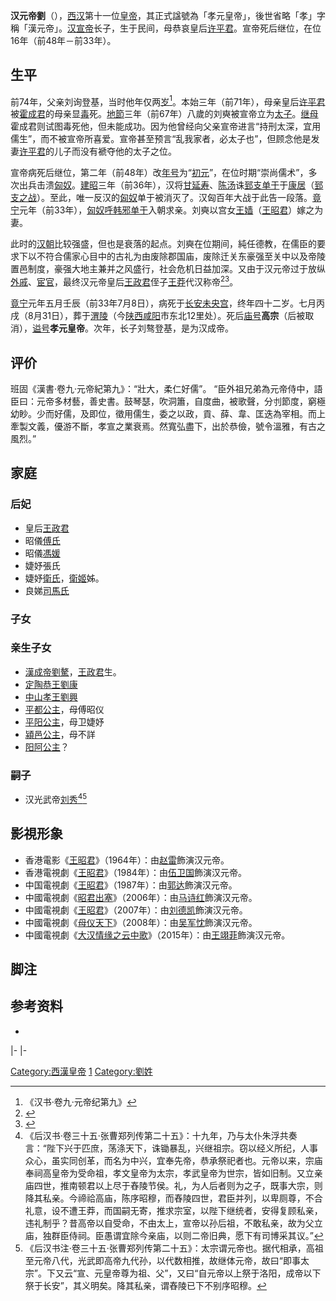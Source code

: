 {{about|[[西漢|西漢]]第十一位皇帝漢元帝|東漢孝元皇|劉淑 (解瀆亭侯)|[[南北朝|南北朝]][[侯景|侯景]]之[[漢國|漢國]]漢元帝|侯標}}
{{noteTA
|1=zh-hans:单于; zh-hant:單于;
}}
{{Emperorcn box
|图像=
|名称=汉元帝
|姓名='''刘奭'''
|庙号='''[[高宗|高宗]]'''（後除廟號）
|谥号=孝元皇帝
|陵墓=[[漢渭陵|渭陵]]
|父=[[汉宣帝|汉宣帝]]
|母=[[許平君|許平君]]
|政权=[[漢朝|漢朝]]（[[西汉|西汉]]）
|出生日期=前75年
|逝世日期=前33年7月8日（42歲）
|在位=前48年1月29日－前33年7月8日（{{age in years and days|33|1|29|48|7|8|age=no}}）
|年号='''[[初元|初元]]'''：前48年－前44年<br>'''[[永光_(汉元帝)|永光]]'''：前43年－前38年<br>'''[[建昭|建昭]]'''：前38年－前33年<br>'''[[竟宁|竟宁]]'''：前33年
|前任=[[漢宣帝|漢宣帝]]
|繼任=[[漢成帝|漢成帝]]
}}
{{Infobox Royalty
| predecessor    = [[漢宣帝|漢宣帝]]
| successor      = [[漢成帝|漢成帝]]
| succession   = [[漢朝|漢朝]]第10代[[皇帝|皇帝]]
| reign         = 前48年－前33年
| coronation    =
}}
'''汉元帝劉{{ruby-py|奭|-{zh-cn:shì ;zh-tw:ㄕˋ}-}}'''（{{bd|前75年||前33年|7月8日|catIdx=L}}）{{noteTag|1=奭，拼音=shì，同音字=釋 }}，[[西汉|西汉]]第十一位[[皇帝|皇帝]]，其正式諡號為「孝元皇帝」，後世省略「孝」字稱「漢元帝」。[[汉宣帝|汉宣帝]]长子，生于民间，母恭哀皇后[[许平君|许平君]]。宣帝死后继位，在位16年（前48年－前33年）。

== 生平 ==

前74年，父亲刘询登基，当时他年仅两[[虚岁|岁]]<ref>《汉书·卷九·元帝纪第九》</ref>。本始三年（前71年），母亲皇后[[许平君|许平君]]被[[霍成君|霍成君]]的母亲显[[毒|毒]]死。[[地節|地節]]三年（前67年）八歲的刘奭被宣帝立为[[太子|太子]]。[[继母|继母]]霍成君则试图毒死他，但未能成功。因为他曾经向父亲宣帝进言“持刑太深，宜用儒生”，而不被宣帝所喜爱。宣帝甚至预言“乱我家者，必太子也”，但顾念他是发妻[[许平君|许平君]]的儿子而没有褫夺他的太子之位。

宣帝病死后继位，第二年（前48年）改[[年号|年号]]为“[[初元|初元]]”，在位时期“崇尚儒术”，多次出兵击溃[[匈奴|匈奴]]。[[建昭|建昭]]三年（前36年），汉将[[甘延寿|甘延寿]]、[[陈汤|陈汤]]诛[[郅支单于|郅支单于]]于[[康居|康居]]（[[郅支之战|郅支之战]]）。至此，唯一反汉的[[匈奴|匈奴]]单于被消灭了。汉匈百年大战于此告一段落。[[竟宁|竟宁]]元年（前33年），[[匈奴|匈奴]][[呼韩邪单于|呼韩邪单于]]入朝求亲。刘奭以宫女[[王嫱|王嫱]]（[[王昭君|王昭君]]）嫁之为妻。

此时的[[汉朝|汉朝]]比较强盛，但也是衰落的起点。刘奭在位期间，純任德教，在儒臣的要求下以不符合儒家心目中的古礼为由废除郡国庙，废除迁关东豪强至关中以及帝陵置邑制度，豪强大地主兼并之风盛行，社会危机日益加深。又由于汉元帝过于放纵[[外戚|外戚]]、[[宦官|宦官]]，最终汉元帝皇后[[王政君|王政君]]侄子[[王莽|王莽]]代汉称帝<ref>{{Cite web |url=https://books.google.com/books?id=T2Z0DwAAQBAJ&pg=PT21&lpg=PT21&dq=%E5%BA%9F%E9%83%A1%E5%9B%BD%E5%BA%99&source=bl&ots=kSG4Vs65Qw&sig=ACfU3U2K1Grni2cOOq6VBE3pABOalunO5g&hl=zh-CN&sa=X&ved=2ahUKEwior76J0IniAhWJbN4KHd7eBGMQ6AEwBXoECAcQAQ#v=onepage&q=%E5%BA%9F%E9%83%A1%E5%9B%BD%E5%BA%99&f=false |title=两汉之际文化精神的演变 |access-date=2019-05-07 |archive-date=2020-12-06 |archive-url=https://web.archive.org/web/20201206004230/https://books.google.com/books?id=T2Z0DwAAQBAJ&pg=PT21&lpg=PT21&dq=%E5%BA%9F%E9%83%A1%E5%9B%BD%E5%BA%99&source=bl&ots=kSG4Vs65Qw&sig=ACfU3U2K1Grni2cOOq6VBE3pABOalunO5g&hl=zh-CN&sa=X&ved=2ahUKEwior76J0IniAhWJbN4KHd7eBGMQ6AEwBXoECAcQAQ#v=onepage&q=%E5%BA%9F%E9%83%A1%E5%9B%BD%E5%BA%99&f=false |dead-url=no }}</ref><ref>{{Cite web |url=http://www.cssn.cn/djch/djch_djchhg/qhdldytsddshsy/201608/t20160812_3160351_1.shtml |title=陵邑在西汉时期至关重要 |access-date=2019-05-07 |archive-date=2020-12-06 |archive-url=https://web.archive.org/web/20201206004312/http://www.cssn.cn/djch/djch_djchhg/qhdldytsddshsy/201608/t20160812_3160351_1.shtml |dead-url=no }}</ref>。

[[竟宁|竟宁]]元年五月壬辰（前33年7月8日），病死于[[长安|长安]][[未央宫|未央宫]]，终年四十二岁。七月丙戌（8月31日），葬于[[漢渭陵|渭陵]]（今[[陕西|陕西]][[咸阳|咸阳]]市东北12里处）。死后[[庙号|庙号]]'''高宗'''（后被取消），[[谥号|谥号]]'''孝元皇帝'''。次年，长子刘骜登基，是为汉成帝。

== 评价 ==
班固《漢書·卷九·元帝紀第九》：“壯大，柔仁好儒”。 “臣外祖兄弟為元帝侍中，語臣曰：元帝多材藝，善史書。鼓琴瑟，吹洞簫，自度曲，被歌聲，分刌節度，窮極幼眇。少而好儒，及即位，徵用儒生，委之以政，貢、薛、韋、匡迭為宰相。而上牽製文義，優游不斷，孝宣之業衰焉。然寬弘盡下，出於恭儉，號令溫雅，有古之風烈。”

==家庭==
{{Ahnentafel top}}<center>
{{ahnentafel-compact5
|boxstyle_1=background-color: #fff000;
|boxstyle_2=background-color: #ffd400;
|boxstyle_3=background-color: #ffb800;
|boxstyle_4=background-color: #ff9c00;
|boxstyle_5=background-color: #ff8000;
|1='''孝元皇帝刘奭'''
|2='''父：'''中宗孝宣皇帝[[刘询|刘询]]
|3='''母：'''恭哀皇后[[许平君|许平君]]
|4='''祖父：'''（追谥）悼皇考[[刘进|刘进]]
|5='''祖母：'''（追谥）悼-{后}-[[王翁须|王翁须]]
|6='''外祖父：'''平恩戴侯[[许广汉|许广汉]]
|7='''外祖母：'''平恩侯夫人
|8='''曾祖父：'''戾太子[[刘据|刘据]]
|9='''曾祖母：'''（追谥）[[史良娣|戾后]]史氏
|10='''外曾祖父：'''（追谥）思成侯[[王乃始|王乃始]]
|11='''外曾祖母：'''[[博平君|博平君]]思成夫人王媪
|12=
|13=
|14=
|15=
|16='''高祖父：'''世宗孝武皇帝[[刘彻|刘彻]]
|17='''高祖母：'''思皇后[[卫子夫|卫子夫]]
|18=
|19='''外高祖母：'''[[贞君|贞君]]
|20=
|21=
|22=
|23=
|24=
|25=
|26=
|27=
|28=
|29=
|30=
|31=
}}</center>
{{ahnentafel bottom}}
=== 后妃 ===
*皇后[[王政君|王政君]]
*昭儀[[傅昭儀|傅氏]]
*昭儀[[馮媛|馮媛]]
*婕妤張氏
*婕妤[[衛婕妤_(漢元帝)|衛氏]]，[[衛姬|衛姬]]姊。
*良娣[[司馬良娣|司馬氏]]

=== 子女 ===

===亲生子女===
*[[漢成帝|漢成帝劉驁]]，[[王政君|王政君]]生。
*[[劉康_(定陶王)|定陶恭王劉康]]
*[[刘兴_(中山王)|中山孝王劉興]]
*[[平都公主|平都公主]]，母傅昭仪
*[[平阳公主_(汉元帝)|平阳公主]]，母卫婕妤
*[[潁邑公主|潁邑公主]]，母不詳
*[[阳阿公主|阳阿公主]]？

===嗣子===
*汉光武帝[[刘秀|刘秀]]<ref>《后汉书·卷三十五·张曹郑列传第二十五》：十九年，乃与太仆朱浮共奏言：“陛下兴于匹庶，荡涤天下，诛锄暴乱，兴继祖宗。窃以经义所纪，人事众心，虽实同创革，而名为中兴，宜奉先帝，恭承祭祀者也。元帝以来，宗庙奉祠高皇帝为受命祖，孝文皇帝为太宗，孝武皇帝为世宗，皆如旧制。又立亲庙四世，推南顿君以上尽于舂陵节侯。礼，为人后者则为之子，既事大宗，则降其私亲。今禘祫高庙，陈序昭穆，而舂陵四世，君臣并列，以卑厕尊，不合礼意，设不遭王莽，而国嗣无寄，推求宗室，以陛下继统者，安得复顾私亲，违礼制乎？昔高帝以自受命，不由太上，宣帝以孙后祖，不敢私亲，故为父立庙，独群臣侍祠。臣愚谓宜除今亲庙，以则二帝旧典，愿下有司博采其议。”</ref><ref>《后汉书注·卷三十五·张曹郑列传第二十五》：太宗谓元帝也。据代相承，高祖至元帝八代，光武即高帝九代孙，以代数相推，故继体元帝，故曰“即事太宗”。下又云“宣、元皇帝尊为祖、父”，又曰“自元帝以上祭于洛阳，成帝以下祭于长安”，其义明矣。降其私亲，谓舂陵已下不别序昭穆。</ref>

== 影視形象 ==
* 香港電影《[[王昭君﹙電影﹚|王昭君]]》（1964年）：由[[赵雷_(演員)|赵雷]]飾演汉元帝。
* 香港電視劇《[[王昭君_(1984年電視劇)|王昭君]]》（1984年）：由[[伍卫国|伍卫国]]飾演汉元帝。
* 中国電視劇《[[王昭君_(1987年電視劇)|王昭君]]》（1987年）：由[[郭达|郭达]]飾演汉元帝。
* 中國電視劇《[[昭君出塞_(電視劇)|昭君出塞]]》（2006年）：由[[马诗红|马诗红]]飾演汉元帝。
* 中國電視劇《[[王昭君_(央視電視劇)|王昭君]]》（2007年）：由[[刘德凯|刘德凯]]飾演汉元帝。
* 中國電視劇《[[母仪天下|母仪天下]]》（2008年）：由[[吴军忱|吴军忱]]飾演汉元帝。
* 中國電視劇《[[大汉情缘之云中歌|大汉情缘之云中歌]]》（2015年）：由[[王翊菲|王翊菲]]飾演汉元帝。

==脚注==
<div class="references-small">
{{NoteFoot}}
</div>

==参考资料==
* {{Wikisource history link|汉书|009|元帝}}

<div class="references-small">
<references></references>
</div>

{{Start box}}
{{s-hou|[[西漢|西漢]]||前74年||前33年}}
{{S-reg}}
{{s-before|[[漢宣帝|漢宣帝]]|劉詢|rows=2}}
{{s-title|[[汉朝君主列表#西汉|漢朝皇帝]]|前49年－前33年}}
{{s-after|[[漢成帝|漢成帝]]|劉驁|rows=2}}
|-
{{s-title|[[中國君主列表|中國君主]]|前49年－前33年}}
|-
{{End box}}
{{漢朝皇帝}}

[[Category:西漢皇帝|Category:西漢皇帝]]
[[Category:漢宣帝皇子|1]]

[[Category:劉姓|Category:劉姓]]